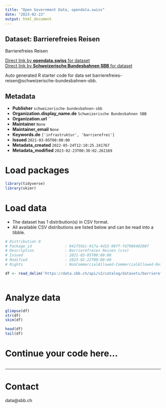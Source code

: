 ```yaml
---
title: "Open Government Data, opendata.swiss"
date: "2023-02-23"
output: html_document
---
```


## Dataset: Barrierefreies Reisen

Barrierefreies Reisen

[Direct link by **opendata.swiss** for dataset](https://opendata.swiss/de/dataset/barrierefreies-reisen)<br>
[Direct link by **Schweizerische Bundesbahnen SBB** for dataset](https://data.sbb.ch/explore/dataset/barrierefreies-reisen/)

Auto generated R starter code for data set barrierefreies-reisen@schweizerische-bundesbahnen-sbb.

## Metadata

- **Publisher** `schweizerische-bundesbahnen-sbb`
- **Organization.display_name.de** `Schweizerische Bundesbahnen SBB`
- **Organization.url** ``
- **Maintainer** `None`
- **Maintainer_email** `None`
- **Keywords.de** `['infrastruktur', 'barrierefrei']`
- **Issued** `2021-03-05T00:00:00`
- **Metadata_created** `2022-05-24T12:10:25.241767`
- **Metadata_modified** `2023-02-23T00:30:02.262169`


# Load packages

```r

library(tidyverse)
library(skimr)

```

# Load data

-   The dataset has 1 distribution(s) in CSV format.
-   All available CSV distributions are listed below and can be read into a tibble.

```r

# Distribution 0
# Package_id               : 841f592c-917a-4d15-90ff-fd798640208f
# Description              : Barrierefreies Reisen (csv)
# Issued                   : 2021-03-05T00:00:00
# Modified                 : 2023-02-22T00:00:00
# Rights                   : NonCommercialAllowed-CommercialAllowed-ReferenceRequired

df <- read_delim('https://data.sbb.ch/api/v2/catalog/datasets/barrierefreies-reisen/exports/csv')



```

# Analyze data

```r

glimpse(df)
str(df)
skim(df)

head(df)
tail(df)

```

# Continue your code here...

```r

```

------------------------------------------------------------------------

# Contact

data@sbb.ch
